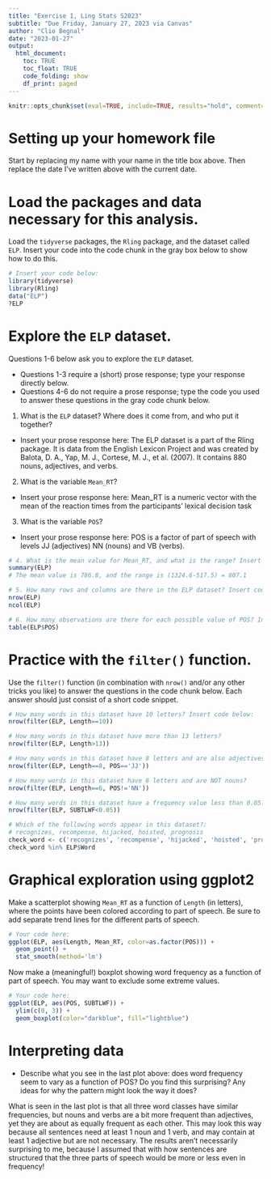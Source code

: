 ---
title: "Exercise 1, Ling Stats S2023"
subtitle: "Due Friday, January 27, 2023 via Canvas"
author: "Clio Begnal"
date: "2023-01-27"
output:
  html_document:
    toc: TRUE
    toc_float: TRUE
    code_folding: show
    df_print: paged
---

```{r setup, include=FALSE}
knitr::opts_chunk$set(eval=TRUE, include=TRUE, results="hold", comment=NA)
```

# Setting up your homework file

Start by replacing my name with your name in the title box above. Then replace the date I've written above with the current date.

# Load the packages and data necessary for this analysis.

Load the `tidyverse` packages, the `Rling` package, and the dataset called `ELP`. Insert your code into the code chunk in the gray box below to show how to do this.

```{r load packages and data}
# Insert your code below:
library(tidyverse)
library(Rling)
data("ELP")
?ELP
```

# Explore the `ELP` dataset.

Questions 1-6 below ask you to explore the `ELP` dataset.

-   Questions 1-3 require a (short) prose response; type your response directly below.
-   Questions 4-6 do not require a prose response; type the code you used to answer these questions in the gray code chunk below.

1.  What is the `ELP` dataset? Where does it come from, and who put it together?

-   Insert your prose response here: The ELP dataset is a part of the Rling package. It is data from the English Lexicon Project and was created by Balota, D. A., Yap, M. J., Cortese, M. J., et al. (2007). It contains 880 nouns, adjectives, and verbs.

2.  What is the variable `Mean_RT`?

-   Insert your prose response here: Mean_RT is a numeric vector with the mean of the reaction times from the participants' lexical decision task

3.  What is the variable `POS`?

-   Insert your prose response here: POS is a factor of part of speech with levels JJ (adjectives) NN (nouns) and VB (verbs).

```{r describe ELP dataset}

# 4. What is the mean value for Mean_RT, and what is the range? Insert code below:
summary(ELP)
# The mean value is 786.8, and the range is (1324.6-517.5) = 807.1

# 5. How many rows and columns are there in the ELP dataset? Insert code below:
nrow(ELP) 
ncol(ELP) 

# 6. How many observations are there for each possible value of POS? Insert code below:
table(ELP$POS)
```

# Practice with the `filter()` function.

Use the `filter()` function (in combination with `nrow()` and/or any other tricks you like) to answer the questions in the code chunk below. Each answer should just consist of a short code snippet.

```{r practice with filtering}

# How many words in this dataset have 10 letters? Insert code below:
nrow(filter(ELP, Length==10))

# How many words in this dataset have more than 13 letters?
nrow(filter(ELP, Length>13))

# How many words in this dataset have 8 letters and are also adjectives?
nrow(filter(ELP, Length==8, POS=='JJ'))

# How many words in this dataset have 6 letters and are NOT nouns?
nrow(filter(ELP, Length==6, POS!='NN'))

# How many words in this dataset have a frequency value less than 0.05?
nrow(filter(ELP, SUBTLWF<0.05))

# Which of the following words appear in this dataset?:
# recognizes, recompense, hijacked, hoisted, prognosis
check_word <- c('recognizes', 'recompense', 'hijacked', 'hoisted', 'prognosis')
check_word %in% ELP$Word


```

# Graphical exploration using ggplot2

Make a scatterplot showing `Mean_RT` as a function of `Length` (in letters), where the points have been colored according to part of speech. Be sure to add separate trend lines for the different parts of speech.

```{r plotting Mean_RT as a function of Length}
# Your code here:
ggplot(ELP, aes(Length, Mean_RT, color=as.factor(POS))) + 
  geom_point() +
  stat_smooth(method='lm')

```

Now make a (meaningful!) boxplot showing word frequency as a function of part of speech. You may want to exclude some extreme values.

```{r plotting word frequency as a function of POS}
# Your code here:
ggplot(ELP, aes(POS, SUBTLWF)) +
  ylim(c(0, 3)) +
  geom_boxplot(color="darkblue", fill="lightblue")
```

# Interpreting data

-   Describe what you see in the last plot above: does word frequency seem to vary as a function of POS? Do you find this surprising? Any ideas for why the pattern might look the way it does?

What is seen in the last plot is that all three word classes have similar frequencies, but nouns and verbs are a bit more frequent than adjectives, yet they are about as equally frequent as each other. This may look this way because all sentences need at least 1 noun and 1 verb, and may contain at least 1 adjective but are not necessary. The results aren't necessarily surprising to me, because I assumed that with how sentences are structured that the three parts of speech would be more or less even in frequency!
